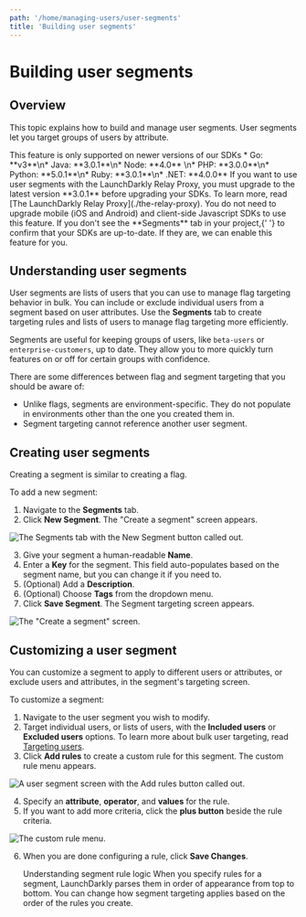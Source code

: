 ```yaml
---
path: '/home/managing-users/user-segments'
title: 'Building user segments'
---
```


# Building user segments

<Metadata timeToRead={props.timeToRead} lastModifiedDateFormatted={props.lastModifiedDateFormatted} />

## Overview

This topic explains how to build and manage user segments. User segments let you target groups of users by attribute.

<Callout intent="alert">
  <CalloutTitle>This feature is only supported on newer versions of our SDKs</CalloutTitle>
  <CalloutDescription>
    * Go: **v3**\n* Java: **3.0.1**\n* Node: **4.0** \n* PHP: **3.0.0**\n* Python: **5.0.1**\n* Ruby: **3.0.1**\n* .NET:
    **4.0.0** If you want to use user segments with the LaunchDarkly Relay Proxy, you must upgrade to the latest version
    **3.0.1** before upgrading your SDKs. To learn more, read [The LaunchDarkly Relay Proxy](./the-relay-proxy). You do
    not need to upgrade mobile (iOS and Android) and client-side Javascript SDKs to use this feature. If you don't see
    the **Segments** tab in your project,{' '}
    <Link to="https://ld.click/DocsBuildingUserSegments" label="contact Support" /> to confirm that your SDKs are
    up-to-date. If they are, we can enable this feature for you.
  </CalloutDescription>
</Callout>

## Understanding user segments

User segments are lists of users that you can use to manage flag targeting behavior in bulk. You can include or exclude individual users from a segment based on user attributes. Use the **Segments** tab to create targeting rules and lists of users to manage flag targeting more efficiently.

Segments are useful for keeping groups of users, like `beta-users` or `enterprise-customers`, up to date. They allow you to more quickly turn features on or off for certain groups with confidence.

There are some differences between flag and segment targeting that you should be aware of:

- Unlike flags, segments are environment-specific. They do not populate in environments other than the one you created them in.
- Segment targeting cannot reference another user segment.

## Creating user segments

Creating a segment is similar to creating a flag.

To add a new segment:

1. Navigate to the **Segments** tab.
2. Click **New Segment**. The "Create a segment" screen appears.

![The Segments tab with the New Segment button called out.](../../images/segments-new-callout.png)

3. Give your segment a human-readable **Name**.
4. Enter a **Key** for the segment. This field auto-populates based on the segment name, but you can change it if you need to.
5. (Optional) Add a **Description**.
6. (Optional) Choose **Tags** from the dropdown menu.
7. Click **Save Segment**. The Segment targeting screen appears.

![The "Create a segment" screen.](../../images/segments-create.png)

## Customizing a user segment

You can customize a segment to apply to different users or attributes, or exclude users and attributes, in the segment's targeting screen.

To customize a segment:

1. Navigate to the user segment you wish to modify.
2. Target individual users, or lists of users, with the **Included users** or **Excluded users** options. To learn more about bulk user targeting, read [Targeting users](./targeting-users).
3. Click **Add rules** to create a custom rule for this segment. The custom rule menu appears.

![A user segment screen with the **Add rules** button called out.](../../images/segments-add-rules-callout.png)

4. Specify an **attribute**, **operator**, and **values** for the rule.
5. If you want to add more criteria, click the **plus button** beside the rule criteria.

![The custom rule menu.](../../images/segments-user-include-dropdown.png)

6. When you are done configuring a rule, click **Save Changes**.

   <Callout intent="info">
     <CalloutTitle>Understanding segment rule logic</CalloutTitle>
     <CalloutDescription>
       When you specify rules for a segment, LaunchDarkly parses them in order of appearance from top to bottom. You can
       change how segment targeting applies based on the order of the rules you create.
     </CalloutDescription>
   </Callout>
